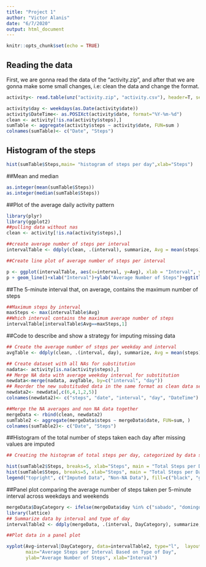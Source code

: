 ```yaml
---
title: "Project 1"
author: "Victor Alanis"
date: "6/7/2020"
output: html_document
---
```


```r
knitr::opts_chunk$set(echo = TRUE)
```

## Reading the data
First, we are gonna read the data of the "activity.zip", and after that we are gonna make some small changes, i.e: clean the data and change the format.


```r
activity<- read.table(unz("activity.zip", "activity.csv"), header=T, sep=",")

activity$day <- weekdays(as.Date(activity$date))
activity$DateTime<- as.POSIXct(activity$date, format="%Y-%m-%d")
clean <- activity[!is.na(activity$steps),]
sumTable <- aggregate(activity$steps ~ activity$date, FUN=sum )
colnames(sumTable)<- c("Date", "Steps")

```

## Histogram of the steps
```r

hist(sumTable$Steps,main= "histogram of steps per day",xlab="Steps")

```

##Mean and median
```r
as.integer(mean(sumTable$Steps))
as.integer(median(sumTable$Steps))

```

##Plot of the average daily activity pattern
```r
library(plyr)
library(ggplot2)
##pulling data without nas
clean <- activity[!is.na(activity$steps),]

##create average number of steps per interval
intervalTable <- ddply(clean, .(interval), summarize, Avg = mean(steps))

##Create line plot of average number of steps per interval

p <- ggplot(intervalTable, aes(x=interval, y=Avg), xlab = "Interval", ylab="Average Number of Steps")
p + geom_line()+xlab("Interval")+ylab("Average Number of Steps")+ggtitle("Average Number of Steps per Interval")

```

##The 5-minute interval that, on average, contains the maximum number of steps
```r
##Maximum steps by interval
maxSteps <- max(intervalTable$Avg)
##Which interval contains the maximum average number of steps
intervalTable[intervalTable$Avg==maxSteps,1]
```

##Code to describe and show a strategy for imputing missing data
```r
## Create the average number of steps per weekday and interval
avgTable <- ddply(clean, .(interval, day), summarize, Avg = mean(steps))

## Create dataset with all NAs for substitution
nadata<- activity[is.na(activity$steps),]
## Merge NA data with average weekday interval for substitution
newdata<-merge(nadata, avgTable, by=c("interval", "day"))
## Reorder the new substituded data in the same format as clean data set
newdata2<- newdata[,c(6,4,1,2,5)]
colnames(newdata2)<- c("steps", "date", "interval", "day", "DateTime")

##Merge the NA averages and non NA data together
mergeData <- rbind(clean, newdata2)
sumTable2 <- aggregate(mergeData$steps ~ mergeData$date, FUN=sum, )
colnames(sumTable2)<- c("Date", "Steps")
```

##Histogram of the total number of steps taken each day after missing values are imputed
```r
## Creating the histogram of total steps per day, categorized by data set to show impact

hist(sumTable2$Steps, breaks=5, xlab="Steps", main = "Total Steps per Day with NAs Fixed", col="Black")
hist(sumTable$Steps, breaks=5, xlab="Steps", main = "Total Steps per Day with NAs Fixed", col="Grey", add=T)
legend("topright", c("Imputed Data", "Non-NA Data"), fill=c("black", "grey") )

```

##Panel plot comparing the average number of steps taken per 5-minute interval across weekdays and weekends
```r
mergeData$DayCategory <- ifelse(mergeData$day %in% c("sabado", "domingo"), "Weekend", "Weekday")
library(lattice) 
## Summarize data by interval and type of day
intervalTable2 <- ddply(mergeData, .(interval, DayCategory), summarize, Avg = mean(steps))

##Plot data in a panel plot

xyplot(Avg~interval|DayCategory, data=intervalTable2, type="l",  layout = c(1,2),
       main="Average Steps per Interval Based on Type of Day", 
       ylab="Average Number of Steps", xlab="Interval")

```

